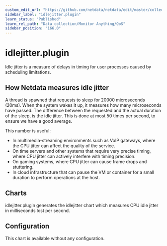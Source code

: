 ```yaml
---
custom_edit_url: "https://github.com/netdata/netdata/edit/master/collectors/idlejitter.plugin/README.md"
sidebar_label: "idlejitter.plugin"
learn_status: "Published"
learn_rel_path: "Data collection/Monitor Anything/QoS"
sidebar_position: "166.0"
---
```



# idlejitter.plugin

Idle jitter is a measure of delays in timing for user processes caused by scheduling limitations.

## How Netdata measures idle jitter

A thread is spawned that requests to sleep for 20000 microseconds (20ms).
When the system wakes it up, it measures how many microseconds have passed.
The difference between the requested and the actual duration of the sleep, is the idle jitter.
This is done at most 50 times per second, to ensure we have a good average. 

This number is useful:

- In multimedia-streaming environments such as VoIP gateways, where the CPU jitter can affect the quality of the service.
- On time servers and other systems that require very precise timing, where CPU jitter can actively interfere with timing precision.
- On gaming systems, where CPU jitter can cause frame drops and stuttering.
- In cloud infrastructure that can pause the VM or container for a small duration to perform operations at the host.

## Charts

idlejitter.plugin generates the idlejitter chart which measures CPU idle jitter in milliseconds lost per second. 

## Configuration

This chart is available without any configuration. 


